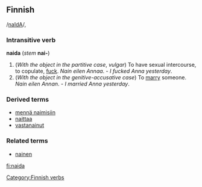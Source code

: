 ==Finnish==

/[[Pronunciation guide|naIdA]]/,

===Intransitive verb===
'''naida''' (''stem'' '''nai-''')

#(''With the object in the partitive case'', ''vulgar'') To have sexual intercourse, to copulate, [[fuck]]. ''Nain eilen Annaa''. - ''I fucked Anna yesterday''.
#(''With the object in the genitive-accusative case'') To [[marry]] someone. ''Nain eilen Annan''. - ''I married Anna yesterday''.

===Derived terms===
*[[mennä naimisiin]]
*[[naittaa]]
*[[vastanainut]]

===Related terms===
*[[nainen]]

[[Category:Finnish verbs]]

[[fi:naida]]